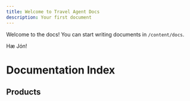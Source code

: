 ```yaml
---
title: Welcome to Travel Agent Docs
description: Your first document
---
```


<InlineTOC items={toc} />

Welcome to the docs! You can start writing documents in `/content/docs`.

Hæ Jón!

# Documentation Index

## Products

<Cards>
  <Card title="Travel Agent" href="./travel-agent/introduction" />
  <Card title="Travel Agent WordPress" href="./travel-agent-wordpress/introduction" />
  <Card title="TA BookingForm" href="./ta-bookingform/introduction" />
</Cards>
